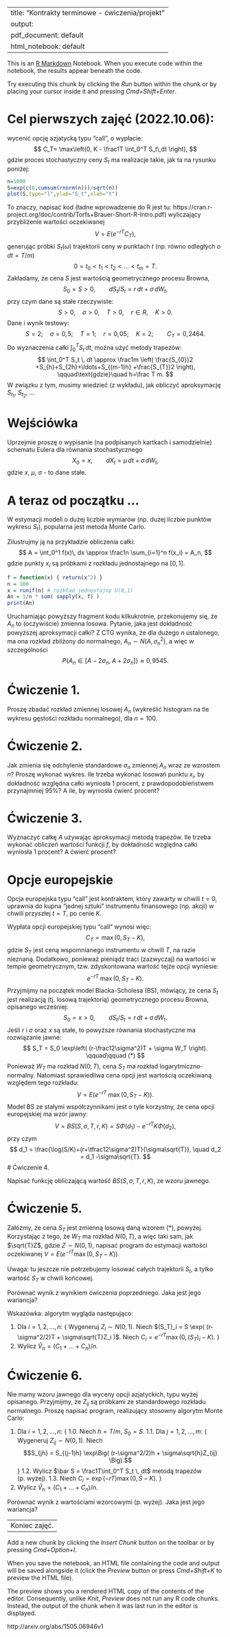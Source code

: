 


---
title: "Kontrakty terminowe - ćwiczenia/projekt"
output:
  pdf_document: default
  html_notebook: default
---

This is an [R Markdown](http://rmarkdown.rstudio.com) Notebook. When you execute code within the notebook, the results appear beneath the code. 

Try executing this chunk by clicking the *Run* button within the chunk or by placing your cursor inside it and pressing *Cmd+Shift+Enter*. 

# Cel pierwszych zajęć (2022.10.06):
wycenić opcję azjatycką typu "call", o wypłacie:
$$
C_T=
\max\left(0,
K - \frac1T \int_0^T S_t\,dt
\right),
$$
gdzie proces stochastyczny ceny $S_t$ ma realizacje takie, jak ta na rysunku poniżej:
```r
n=1000
S=exp(c(0,cumsum(rnorm(n)))/sqrt(n))
plot(S,type="l",ylab="S_t",xlab="t")
```
To znaczy, napisać kod 
(ładne wprowadzenie do R jest tu:
https://cran.r-project.org/doc/contrib/Torfs+Brauer-Short-R-Intro.pdf)
wyliczający przybliżenie wartości oczekiwanej
$$
  V = E(e^{-rT} C_T),
$$
generując próbki $S_t(\omega)$ trajektorii ceny 
w punktach $t$ (np. równo odległych o $dt=T/m$)
$$
0=t_0<t_1<t_2<\ldots<t_m=T.
$$
Zakładamy, że cena $S$ jest wartością geometrycznego procesu Browna,
$$
S_0=S>0, \qquad 
dS_t/S_t = r\,dt + \sigma\,dW_t,
$$
przy czym dane są stałe rzeczywiste:
$$
S>0,\quad
\sigma>0, \quad
T>0, \quad
r\in R, \quad
K>0.
$$
Dane i wynik testowy:
$$
S=2;\quad
\sigma = 0,\!5;\quad
T = 1;\quad
r = 0,\!05;\quad
K=2;\qquad
C_T = 0,\!2464.
$$
Do wyznaczenia całki $\int_0^T S_t \, dt$,
można użyć metody trapezów:
$$
\int_0^T S_t \, dt
\approx
\frac1m
\left(
\frac{S_{0}}2
+S_{h}+S_{2h}+\ldots+S_{(m-1)h}
+\frac{S_{T}}2
\right),
\qquad\text{gdzie}\quad
h=\frac T m.
$$
W związku z tym, musimy wiedzieć (z wykładu), 
jak obliczyć aproksymację $S_{t_1}$, $S_{t_2}$, ...

# Wejściówka

Uprzejmie proszę o wypisanie (na podpisanych kartkach i samodzielnie) 
schematu Eulera dla równania stochastycznego
$$
X_0=x, \qquad 
dX_t = \mu\,dt + \sigma\,dW_t,
$$
gdzie $x$, $\mu$, $\sigma$ - to dane stałe.

# A teraz od początku ...

W estymacji modeli o dużej liczbie wymiarów (np. dużej liczbie punktów wykresu $S_t$),
popularna jest metoda Monte Carlo.

Zilustrujmy ją na przykładzie obliczenia całki:
$$
A = \int_0^1 f(x)\, dx 
\approx
\frac1n \sum_{i=1}^n f(x_i) = A_n,
$$
gdzie punkty $x_i$ są próbkami z rozkładu jednostajnego na $[0,1]$.
```r
f = function(x) { return(x^2) }
n = 100
x = runif(n) # rozkład jednostajny U(0,1)
An = 1/n * sum( sapply(x, f) )
print(An)
```
Uruchamiając powyższy fragment kodu kilkukrotnie, 
przekonujemy się, że $A_n$ to (oczywiście) zmienna losowa.
Pytanie, jaka jest dokładność powyższej aproksymacji całki?
Z CTG wynika, że dla dużego $n$ ustalonego,
ma ona rozkład zbliżony do normalnego,
$A_n \sim N(A,\sigma_n^2)$, a więc w szczególności 
$$
  P\{A_n \in [A - 2\sigma_n,\; A+2\sigma_n]\} \approx 0,\!9545.
$$

# Ćwiczenie 1.

Proszę zbadać rozkład zmiennej losowej $A_n$ (wykreślić histogram na tle wykresu gęstości rozkładu normalnego), dla $n = 100$.

# Ćwiczenie 2.

Jak zmienia się odchylenie standardowe $\sigma_n$ zmiennej $A_n$ wraz ze wzrostem $n$?
Proszę wykonać wykres.
Ile trzeba wykonać losowań punktu $x_i$, 
by dokładność względna całki wyniosła 1 procent, 
z prawdopodobieństwem przynajmniej 95%?
A ile, by wyniosła ćwierć procent?

# Ćwiczenie 3.

Wyznaczyć całkę $A$ używając aproksymacji metodą trapezów.
Ile trzeba wykonać obliczeń wartości funkcji $f$, 
by dokładność względna całki wyniosła 1 procent?
A ćwierć procent?

# Opcje europejskie

Opcja europejska typu "call" jest kontraktem,
który zawarty w chwili $t=0$,
uprawnia do kupna "jednej sztuki" instrumentu finansowego (np. akcji) 
w chwili przyszłej $t=T$,
po cenie $K$.

Wypłata opcji europejskiej typu "call" wynosi więc:
$$
C_T = \max\left(0, S_T - K \right),
$$
gdzie $S_T$ jest ceną wspomnianego instrumentu w chwili $T$,
na razie nieznaną.
Dodatkowo, ponieważ pieniądz traci (zazwyczaj) na wartości w tempie
geometrycznym, tzw. zdyskontowana wartość tejże opcji wyniesie:
$$
e^{-rT}\; \max\left(0, S_T - K \right).
$$
Przyjmijmy na początek model Blacka-Scholesa (BS), mówiący,
że cena $S_t$ jest realizacją (tj. losową trajektorią) 
geometrycznego procesu Browna, opisanego wcześniej:
$$
S_0=x>0, \qquad 
dS_t/S_t = r\,dt + \sigma\,dW_t.
$$
Jeśli $r$ i $\sigma$ oraz $x$ są stałe, to powyższe równania stochastyczne 
ma rozwiązanie jawne:
$$
S_T = S_0 \exp\left(
(r-\frac12\sigma^2)T + \sigma W_T  
\right).
\qquad\qquad (*)
$$
Ponieważ $W_T$ ma rozkład $N(0,T)$, cena $S_T$ ma rozkład logarytmiczno-normalny.
Natomiast sprawiedliwa cena opcji jest wartością oczekiwaną względem tego rozkładu:
$$
V = E\Big(e^{-rT}\; \max\left(0, S_T - K \right)\Big).
$$
Model BS ze stałymi współczynnikami jest o tyle korzystny, 
że cena opcji europejskiej ma wzór jawny:
$$
V = BS(S,\sigma,T,r,K) = 
S\Phi(d_1)-e^{-rT}K\Phi(d_2),
$$
przy czym
$$
d_1 = \frac{\log(S/K)+(r+\tfrac12\sigma^2)T}{\sigma\sqrt{T}},
\quad
d_2 = d_1 -\sigma\sqrt{T}.
$$
# Ćwiczenie 4.

Napisać funkcję obliczającą wartość $BS(S,\sigma,T,r,K)$, ze wzoru jawnego.

# Ćwiczenie 5.

Załóżmy, że cena $S_T$ jest zmienną losową daną wzorem (*), powyżej.
Korzystając z tego, że $W_T$ ma rozkład $N(0,T)$, 
a więc taki sam, jak $\sqrt{T}Z$, gdzie $Z\sim N(0,1)$,
napisać program do estymacji wartości oczekiwanej $V=E(e^{-rT}\max(0,S_T-K))$.

Uwaga: tu jeszcze nie potrzebujemy losować całych trajektorii $S_t$,
a tylko wartość $S_T$ w chwili końcowej.

Porównać wynik z wynikiem ćwiczenia poprzedniego. Jaka jest jego wariancja?

Wskazówka: algorytm wygląda następująco:

1. Dla $i = 1,2,...,n$:
{
  Wygeneruj $Z_i \sim N(0,1)$.
  Niech $(S_T)_i = S \exp( (r-\sigma^2/2)T + \sigma\sqrt{T}Z_i )$.
  Niech $C_i = e^{-rT}\max(0,(S_T)_i-K)$.
}
2. Wylicz $\hat V_n = (C_1+\ldots+C_n)/n$.

# Ćwiczenie 6.

Nie mamy wzoru jawnego dla wyceny opcji azjatyckich, typu wyżej opisanego.
Przyjmijmy, że $Z_{ij}$ są próbkami ze standardowego rozkładu normalnego.
Proszę napisać program, realizujący stosowny algorytm Monte Carlo:

1. Dla $i = 1,2,...,n$:
{
  1.0. Niech $h = T/m$, $S_0 = S$.
  1.1. Dla $j = 1,2,...,m$:
  {
    Wygeneruj $Z_{ij} \sim N(0,1)$.
    Niech $$S_{jh} = S_{(j-1)h} \exp\Big( (r-\sigma^2/2)h + \sigma\sqrt{h}Z_{ij} \Big).$$
  }
  1.2. Wylicz $\bar S = \frac1T\int_0^T S_t \, dt$ metodą trapezów (p. wyżej).
  1.3. Niech $C_i = \exp(-rT)\max(0,\bar S-K)$.
}
2. Wylicz $\hat V_n = (C_1+\ldots+C_n)/n$.

Porównać wynik z wartościami wzorcowymi (p. wyżej). Jaka jest jego wariancja?

------------------------------
Koniec zajęć.
------------------------------

Add a new chunk by clicking the *Insert Chunk* button on the toolbar or by pressing *Cmd+Option+I*.

When you save the notebook, an HTML file containing the code and output will be saved alongside it (click the *Preview* button or press *Cmd+Shift+K* to preview the HTML file). 

The preview shows you a rendered HTML copy of the contents of the editor. Consequently, unlike *Knit*, *Preview* does not run any R code chunks. Instead, the output of the chunk when it was last run in the editor is displayed.


http://arxiv.org/abs/1505.06946v1

